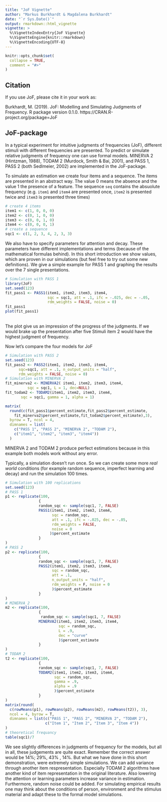 ---
title: "JoF Vignette"
author: "Markus Burkhardt & Magdalena Burkhardt"
date: "`r Sys.Date()`"
output: rmarkdown::html_vignette
vignette: >
  %\VignetteIndexEntry{JoF Vignette}
  %\VignetteEngine{knitr::rmarkdown}
  %\VignetteEncoding{UTF-8}
---

```{r, include = FALSE}
knitr::opts_chunk$set(
  collapse = TRUE,
  comment = "#>"
)
```
## Citation
If you use JoF, please cite it in your work as: 

Burkhardt, M. (2019). JoF: Modelling and Simulating Judgments of Frequency. R package version 0.1.0. https://CRAN.R-project.org/package=JoF

## JoF-package  
In a typical experiment for intuitive judgments of frequencies (JoF), different stimuli with different frequencies are presented. 
To predict or simulate relative judgments of frequency one can use formal models. MINERVA 2 (Hintzman, 1988), TODAM 2 (Murdock, Smith & Bai, 2001), and PASS 1, PASS 2 (both Sedlmeier, 2002) are implemented in the JoF-package.

To simulate an estimation we create four items and a sequence. The items are presented in an abstract way. The value 0 means the absence and the value 1 the presence of a feature. The sequence `` seq `` contains the absuolute frequency (e.g. `` item1 `` and `` item4 `` are presented once, `` item2 `` is presented twice and `` item3 `` is presented three times) 
```{r eval=TRUE, include=TRUE}
# create 4 items
item1 <- c(1, 0, 0, 0) 
item2 <- c(0, 1, 0, 0)
item3 <- c(0, 0, 1, 0)
item4 <- c(0, 0, 0, 1)
# create a sequence
sqc1 <- c(1, 2, 3, 4, 2, 3, 3)
```
We also have to specify parameters for attention and decay. These parameters have different implementations and terms (because of the mathematical formulas behind). In this short introduction we show values, which are proven in our simulations (but feel free to try out some new definitions). We give a simple example for PASS 1 and graphing the results over the 7 single presentations. 
```{r eval=TRUE, include=TRUE}
# Simulation with PASS 1 
library(JoF)
set.seed(123)
fit_pass1 <- PASS1(item1, item2, item3, item4, 
                   sqc = sqc1, att = .1, ifc = -.025, dec = -.05,
                   rdm_weights = FALSE, noise = 0)
fit_pass1
plot(fit_pass1)
```
<br>The plot give us an impression of the progress of the judgments. If we would brake up the presentation after five Stimuli item 2 would have the highest judgment of frequency.  

Now let's compare the four models for JoF 
```{r eval=TRUE, include=TRUE}
# Simulation with PASS 2 
set.seed(123)
fit_pass2 <- PASS2(item1, item2, item3, item4, 
      sqc=sqc1, att = .1, n_output_units = "half",
      rdm_weights = FALSE, noise = 0)
# Simulation with MINERVA 2
fit_minerva2 <- MINERVA2( item1, item2, item3, item4, 
          sqc = sqc1, L = 1, dec=NULL)
fit_todam2 <- TODAM2(item1, item2, item3, item4, 
       sqc = sqc1, gamma = 1, alpha = 1)

matrix(
  round(c(fit_pass1$percent_estimate,fit_pass2$percent_estimate,
    fit_minerva2$percent_estimate,fit_todam2$percent_estimate),3),
  byrow = T, ncol = 4, 
  dimnames = list(
    c("PASS 1", "PASS 2", "MINERVA 2", "TODAM 2"),
    c("item1", "item2", "item3", "item4"))
  )
```
MINERVA 2 and TODAM 2 produce perfect estimations because in this example both models work without any error. 

Typically, a simulation doesn't run once. So we can create some more *real world* conditions (for example random sequence, imperfect learning and decay) and run the simulation 100 times. 
```{r eval=TRUE, include=TRUE}
# Simulation with 100 replications 
set.seed(123)
# PASS 1
p1 <- replicate(100,
               {
               random_sqc <- sample(sqc1, 7, FALSE)
               PASS1(item1, item2, item3, item4, 
                     sqc = random_sqc, 
                     att = .1, ifc = -.025, dec = -.05,
                     rdm_weights = FALSE, 
                     noise = 0 
                    )$percent_estimate
               }
)
# PASS 2
p2 <- replicate(100,
               {
               random_sqc <- sample(sqc1, 7, FALSE)
               PASS2(item1, item2, item3, item4, 
                     sqc = random_sqc, 
                     att = .1, 
                     n_output_units = "half",
                     rdm_weights = F, noise = 0
                     )$percent_estimate
               }
)
# MINERVA 2
m2 <- replicate(100,
               {
                random_sqc <- sample(sqc1, 7, FALSE)
               MINERVA2(item1, item2, item3, item4,
                        sqc = random_sqc, 
                        L = .9,
                        dec = "curve"
                        )$percent_estimate
               }
)
# TODAM 2
t2 <- replicate(100,
               {
               random_sqc <- sample(sqc1, 7, FALSE)
               TODAM2(item1, item2, item3, item4,
                      sqc = random_sqc, 
                      gamma = .9,
                      alpha = .9
                      )$percent_estimate
               }
)
matrix(round(
  c(rowMeans(p1), rowMeans(p2), rowMeans(m2), rowMeans(t2)), 3), 
  ncol = 4, byrow = T, 
  dimnames = list(c("PASS 1", "PASS 2", "MINERVA 2", "TODAM 2"),
                  c("Item 1", "Item 2", "Item 3", "Item 4"))
)
# theoretical frequancy
table(sqc1)/7
```
We see slightly differences in judgments of frequency for the models, but all in all, these judgements are quite exact. Remember the correct answer would be 14%; 29%, 43% , 14%. But what we have done in this short demonstration, were extremely simple simulations. We can add variance through another item respresentation. Especially TODAM 2 algorithms have another kind of item representation in the original literature. Also lowering the attention or learning parameters increase variance in estimation. Furthermore, random noise could be added. For simulating empirical results one may think about the conditions of person, environment and the stimulus material and adapt these to the formal model simulations.
